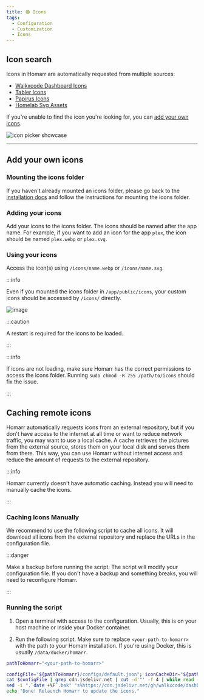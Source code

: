 ```yaml
---
title: 🟣 Icons
tags:
  - Configuration
  - Customization
  - Icons
---
```



## Icon search
Icons in Homarr are automatically requested from multiple sources:
  - [Walkxcode Dashboard Icons](https://github.com/walkxcode/dashboard-icons)
  - [Tabler Icons](https://tabler-icons.io/)
  - [Papirus Icons](https://github.com/PapirusDevelopmentTeam/papirus-icon-theme)
  - [Homelab Svg Assets](https://github.com/loganmarchione/homelab-svg-assets)

If you're unable to find the icon you're looking for, you can [add your own icons](#add-your-own-icons).

![icon picker showcase](./img/icons/icons-picker.gif)

---

## Add your own icons

### Mounting the icons folder
If you haven't already mounted an icons folder, please go back to the [installation docs](/docs/getting-started/installation) and follow the instructions for mounting the icons folder.

### Adding your icons
Add your icons to the icons folder. The icons should be named after the app name. For example, if you want to add an icon for the app `plex`, the icon should be named `plex.webp` or `plex.svg`.


### Using your icons
Access the icon(s) using `/icons/name.webp` or `/icons/name.svg`.

:::info

Even if you mounted the icons folder in `/app/public/icons`, your custom icons should be accessed by `/icons/` directly.

![image](./img/icons/custom-icon.webp)


:::caution

A restart is required for the icons to be loaded.

:::

:::info

If icons are not loading, make sure Homarr has the correct permissions to access the icons folder.
Running `sudo chmod -R 755 /path/to/icons` should fix the issue.

:::

## Caching remote icons

Homarr automatically requests icons from an external repository, but if you don't have access to the internet at all time or want to reduce network traffic, you may want to use a local cache. A cache retrieves the pictures from the external source, stores them on your local disk and serves them from there. This way, you can use Homarr without internet access and reduce the amount of requests to the external repository.

:::info

Homarr currently doesn't have automatic caching. Instead you will need to manually cache the icons.

:::

### Caching Icons Manually

We recommend to use the following script to cache all icons. It will download all icons from the external repository and replace the URLs in the configuration file.

:::danger

Make a backup before running the script. The script will modify your configuration file. If you don't have a backup and something breaks, you will need to reconfigure Homarr.

:::

### Running the script


1. Open a terminal with access to the configuration. Usually, this is on your host machine or inside your Docker container.

2. Run the following script. Make sure to replace ``<your-path-to-homarr>`` with the path to your Homarr installation. If you're using Docker, this is usually ``/data/docker/homarr``.


```bash
pathToHomarr="<your-path-to-homarr>"

configFile="${pathToHomarr}/configs/default.json"; iconCacheDir="${pathToHomarr}/icons/cache"; mkdir -p $iconCacheDir;
cat $configFile | grep cdn.jsdelivr.net | cut -d'"' -f 4 | while read -r line; do echo "Processing $(basename $line)"; curl -o $iconCacheDir/$(basename $line) $line; done
sed -i ".`date +%F`.bak" "s%https://cdn.jsdelivr.net/gh/walkxcode/dashboard-icons/png%/icons/cache%g" $configFile
echo "Done! Relaunch Homarr to update the icons."
```
